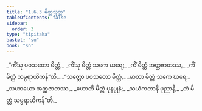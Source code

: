 ```yaml
---
title: "1.6.3 မိတ္တသုတ္တ"
tableOfContents: false
sidebar:
  order: 3
type: "tipitaka"
basket: "su"
book: "sn"
---
```



<DynamicBreadcrumb />

<Division number="53" book="sn" e="ch" v="18" p="287">

<Paragraph number="292" type="verses" book="sn">
_“ကိံသု ပဝသတော မိတ္တံ,_  
_ကိံသု မိတ္တံ သကေ ဃရေ;_  
_ကိံ မိတ္တံ အတ္ထဇာတဿ,_  
_ကိံ မိတ္တံ သမ္ပရာယိကန်”တိ._  

</Paragraph>

<Paragraph number="293" type="verses" book="sn">
_“သတ္ထော ပဝသတော မိတ္တံ,_  
_မာတာ မိတ္တံ သကေ ဃရေ;_  
_သဟာယော အတ္ထဇာတဿ,_  
_ဟောတိ မိတ္တံ ပုနပ္ပုနံ;_  
_သယံကတာနိ ပုညာနိ,_  
_တံ မိတ္တံ သမ္ပရာယိကန်”တိ._
</Paragraph>
</Division>
